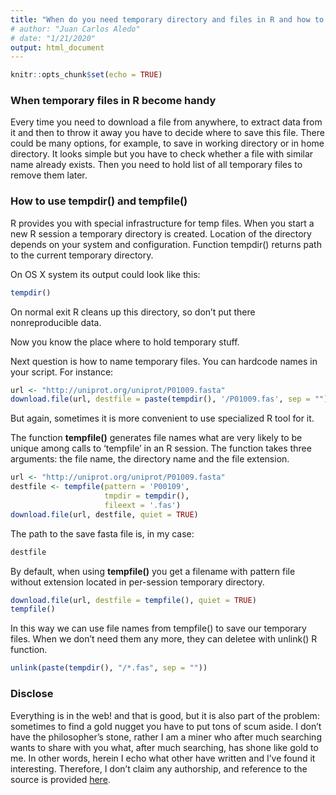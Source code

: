 ```yaml
---
title: "When do you need temporary directory and files in R and how to use them"
# author: "Juan Carlos Aledo"
# date: "1/21/2020"
output: html_document
---
```


```r
knitr::opts_chunk$set(echo = TRUE)
```

### When temporary files in R become handy

Every time you need to download a file from anywhere, to extract data from it and then to throw it away you have to decide where to save this file. There could be many options, for example, to save in working directory or in home directory. It looks simple but you have to check whether a file with similar name already exists. Then you need to hold list of all temporary files to remove them later.

### How to use tempdir() and tempfile()
R provides you with special infrastructure for temp files. When you start a new R session a temporary directory is created. Location of the directory depends on your system and configuration. Function tempdir() returns path to the current temporary directory.

On OS X system its output could look like this:
```r
tempdir()
```
On normal exit R cleans up this directory, so don’t put there nonreproducible data.

Now you know the place where to hold temporary stuff.

Next question is how to name temporary files. You can hardcode names in your script. For instance:

```r
url <- "http://uniprot.org/uniprot/P01009.fasta"
download.file(url, destfile = paste(tempdir(), '/P01009.fas', sep = ""), quiet = TRUE)
```

But again, sometimes it is more convenient to use specialized R tool for it.

The function **tempfile()** generates file names what are very likely to be unique among calls to ‘tempfile’ in an R session. The function takes three arguments: the file name, the directory name and the file extension. 

```r
url <- "http://uniprot.org/uniprot/P01009.fasta"
destfile <- tempfile(pattern = 'P00109',
                     tmpdir = tempdir(),
                     fileext = '.fas')
download.file(url, destfile, quiet = TRUE)
```

The path to the save fasta file is, in my case:

```r
destfile
```

By default, when using **tempfile()** you get a filename with pattern file without extension located in per-session temporary directory.

```r
download.file(url, destfile = tempfile(), quiet = TRUE)
tempfile()
```

In this way we can use file names from tempfile() to save our temporary files. When we don’t need them any more, they can deletee  with unlink() R function.

```r
unlink(paste(tempdir(), "/*.fas", sep = ""))
```


### Disclose 

Everything is in the web! and that is good, but it is also part of the problem: sometimes to find a gold nugget you have to put tons of scum aside. I don't have the philosopher's stone, rather I am a miner who after much searching wants to share with you what, after much searching, has shone like gold to me. In other words, herein I echo what other have written and I've found it interesting. Therefore, I don't claim any authorship, and reference to the source is provided [here](http://rstat.consulting/blog/temporary-dir-and-files-in-r/).




